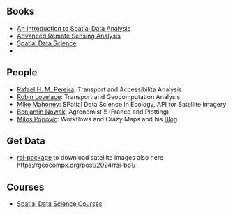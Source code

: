 



## Books

- [An Introduction to Spatial Data Analysis](http://book.ecosens.org/gsbook/)
- [Advanced Remote Sensing Analysis](http://book.ecosens.org/advanced-remote-sensing-book/)
- [Spatial Data Science](https://r-spatial.org/book/)
- 


## People 

- [Rafael H. M. Pereira](https://github.com/rafapereirabr): Transport and Accessibilita Analysis
- [Robin Lovelace](https://github.com/Robinlovelace): Transport and Geocomputation Analysis
- [Mike Mahoney](https://www.mm218.dev/): SPatial Data Science in Ecology, API for Satellite Imagery 
- [Benjamin Nowak](https://github.com/BjnNowak): Agronomist !! (France and Plotting)
- [Milos Popovic](https://github.com/milos-agathon): Workflows and Crazy Maps and his [Blog](https://milospopovic.net/blog)


## Get Data

- [rsi-package](https://www.mm218.dev/posts/2024-01-10-rsi-cran/) to download satellite images also here https://geocompx.org/post/2024/rsi-bp1/

## Courses

- [Spatial Data Science Courses](https://geocompx.org/guestbook)